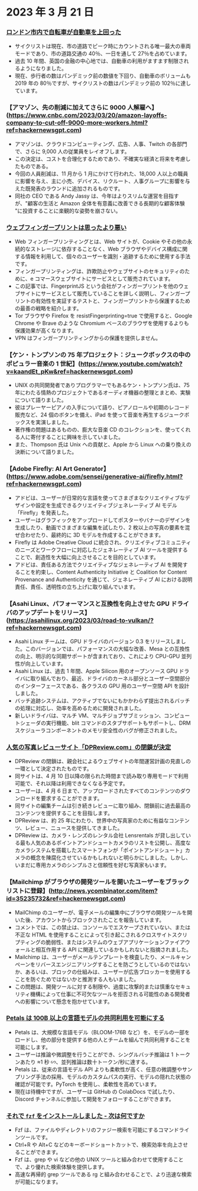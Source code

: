 

<CallToAction />

<Steps>

# 2023 年 3 月 21 日

### [ロンドン市内で自転車が自動車を上回った](https://www.forbes.com/sites/carltonreid/2023/03/01/cyclists-now-outnumber-motorists-in-city-of-london/?ref=hackernewsgpt.com)

- サイクリストは現在、市の道路でピーク時にカウントされる唯一最大の車両モードであり、市の道路交通の 40％、一日を通して 27％を占めています。
- 過去 10 年間、英国の金融の中心地では、自動車の利用がますます制限されるようになりました。
- 現在、歩行者の数はパンデミック前の数値を下回り、自動車のボリュームも 2019 年の 80％ですが、サイクリストの数はパンデミック前の 102％に達しています。

### 【アマゾン、先の削減に加えてさらに 9000 人解雇へ】(https://www.cnbc.com/2023/03/20/amazon-layoffs-company-to-cut-off-9000-more-workers.html?ref=hackernewsgpt.com)

- アマゾンは、クラウドコンピューティング、広告、人事、Twitch の各部門で、さらに 9,000 人の従業員をレイオフします。
- この決定は、コストを合理化するためであり、不確実な経済と将来を考慮したものである。
- 今回の人員削減は、11 月から 1 月にかけて行われた、18,000 人以上の職員に影響を与え、主に小売、デバイス、リクルート、人事グループに影響を与えた既発表のラウンドに追加されるものです。
- 同社の CEO である Andy Jassy は、今年はよりスリムな運営を目指すが、"顧客の生活と Amazon 全体を有意義に改善できる長期的な顧客体験 "に投資することに楽観的な姿勢を崩さない。

### [ウェブフィンガープリントは思ったより悪い](https://www.bitestring.com/posts/2023-03-19-web-fingerprinting-is-worse-than-I-thought.html?ref=hackernewsgpt.com)

- Web フィンガープリンティングとは、Web サイトが、Cookie やその他の永続的なストレージに依存することなく、Web ブラウザやデバイス構成に関する情報を利用して、個々のユーザーを識別・追跡するために使用する手法です。
- フィンガープリンティングは、詐欺防止やウェブサイトのセキュリティのために、e コマースウェブサイトにサービスとして販売されています。
- この記事では、FingerprintJS という会社がフィンガープリントを他のウェブサイトにサービスとして販売していることを詳しく説明し、フィンガープリントの有効性を実証するテストと、フィンガープリントから保護するための最善の戦略を紹介します。
- Tor ブラウザや Firefox を resistFingerprinting=true で使用すると、Google Chrome や Brave のような Chromium ベースのブラウザを使用するよりも保護効果が高くなります。
- VPN はフィンガープリンティングからの保護を提供しません。

### 【ケン・トンプソンの 75 年プロジェクト：ジュークボックスの中のポピュラー音楽の 1 世紀】(https://www.youtube.com/watch?v=kaandEt_pKw&ref=hackernewsgpt.com)

- UNIX の共同開発者でありプログラマーでもあるケン・トンプソン氏は、75 年にわたる情熱のプロジェクトであるオーディオ機器の整理とまとめ、実験について語りました。
- 彼はプレーヤーピアノの入手について語り、ピアノロールや初期のレコード販売など、24 個のボタンを備え、iPad を使って音楽を再生するジュークボックスを実演しました。
- 著作権の問題はあるものの、膨大な音楽 CD のコレクションを、使ってくれる人に寄付することに興味を示していました。
- また、Thompson 氏は Unix への貢献と、Apple から Linux への乗り換えの決断について語りました。

### 【Adobe Firefly: AI Art Generator】(https://www.adobe.com/sensei/generative-ai/firefly.html?ref=hackernewsgpt.com)

- アドビは、ユーザーが日常的な言語を使ってさまざまなクリエイティブなデザインや設定を生成できるクリエイティブジェネレーティブ AI モデル「Firefly」を発表した。
- ユーザーはグラフィックをアップロードしてポスターやバナーのデザインを生成したり、動画でさまざまな編集を試したり、2 枚以上の写真の要素を混ぜ合わせたり、最終的に 3D モデルを作成することができます。
- Firefly は Adobe Creative Cloud に統合され、クリエイティブコミュニティのニーズとワークフローに対応したジェネレーティブ AI ツールを提供することで、創造性を大幅に向上させることを目的としています。
- アドビは、責任ある方法でクリエイティブなジェネレーティブ AI を開発することを約束し、Content Authenticity Initiative と Coalition for Content Provenance and Authenticity を通じて、ジェネレーティブ AI における説明責任、責任、透明性の立ち上げに取り組んでいます。

### 【Asahi Linux、パフォーマンスと互換性を向上させた GPU ドライバのアップデートをリリース】(https://asahilinux.org/2023/03/road-to-vulkan/?ref=hackernewsgpt.com)

- Asahi Linux チームは、GPU ドライバのバージョン 0.3 をリリースしました。このバージョンでは、パフォーマンスの大幅な改善、Mesa との互換性の向上、明示的な同期サポートが含まれており、これにより CPU-GPU 並列性が向上しています。
- Asahi Linux は、過去 1 年間、Apple Silicon 用のオープンソース GPU ドライバに取り組んでおり、最近、ドライバのカーネル部分とユーザー空間部分のインターフェースである、各クラスの GPU 用のユーザー空間 API を設計しました。
- バッチ追跡システムは、アクティブでないにもかかわらず提出されるバッチの処理に対応し、効率を高めるために開発されました。
- 新しいドライバは、マルチ VM、マルチジョブサブミッション、コンピュートシェーダの実行機能、blit コマンドのスタブサポートもサポートし、DRM スケジューラコンポーネントのメモリ安全性のバグが修正されました。

### [人気の写真レビューサイト「DPReview.com」の閉鎖が決定](https://www.dpreview.com/news/5901145460/dpreview-com-to-close?ref=hackernewsgpt.com)

- DPReview の閉鎖は、親会社によるウェブサイトの年間運営計画の見直しの一環として決定されたものです。
- 同サイトは、4 月 10 日以降の限られた時間まで読み取り専用モードで利用可能で、それ以降は利用できなくなる予定です。
- ユーザーは、4 月 6 日まで、アップロードされたすべてのコンテンツのダウンロードを要求することができます。
- 同サイトの編集チームは引き続きレビューに取り組み、閉鎖前に過去最高のコンテンツを提供することを目指します。
- DPReview は、約 25 年にわたり、世界中の写真家のために有益なコンテンツ、レビュー、ニュースを提供してきました。
- DPReview は、カメラ・レンズのレンタル会社 Lensrentals が貸し出している最も人気のあるポイントアンドシュートカメラのリストを公開し、高度なカメラシステムを搭載したスマートフォンが「ポイントアンドシュート」カメラの概念を陳腐化させているかもしれないと明らかにしました。しかし、いまだに専用カメラのシンプルさと信頼性を好む写真家もいます。

### 【Mailchimp がブラウザの開発ツールを開いたユーザーをブラックリストに登録】(http://news.ycombinator.com/item?id=35235732&ref=hackernewsgpt.com)

- MailChimp のユーザーが、電子メールの編集中にブラウザの開発ツールを開いた後、アカウントからブロックされたことを報告しています。
- コメントでは、この禁止は、コンソールでエスケープされていない、または不正な HTML を使用することによって引き起こされるクロスサイトスクリプティングの脆弱性、またはシステムのウェブアプリケーションファイアウォールと相互作用する API に関連しているかもしれないと指摘されました。
- Mailchimp は、ユーザーがメールテンプレートを検査したり、メールキャンペーンをリバースエンジニアリングすることを防ごうとしているのではないか、あるいは、ブロックの仕組みは、ユーザーが広告ブロッカーを使用することを防ぐためではないかと推測する人もいました。
- この問題は、開発ツールに対する制限や、過度に攻撃的または慎重なセキュリティ機構によって仕事に不可欠なツールを拒否される可能性のある開発者への影響について懸念を抱かせています。

### [Petals は 100B 以上の言語モデルの共同利用を可能にする](https://petals.ml/?ref=hackernewsgpt.com)

- Petals は、大規模な言語モデル（BLOOM-176B など）を、モデルの一部をロードし、他の部分を提供する他の人とチームを組んで共同利用することを可能にします。
- ユーザーは推論や微調整を行うことができ、シングルバッチ推論は 1 トークンあたり ≈1 秒 ∽、並列推論は数十トークン/秒に達する。
- Petals は、従来の言語モデル API よりも柔軟性が高く、任意の微調整やサンプリング手法の採用、モデルのカスタムパスの実行、モデルの隠れた状態の確認が可能です。PyTorch を使用し、柔軟性を高めています。
- 現在は待機中ですが、ユーザーは GitHub の ColabDocs で試したり、Discord チャンネルに参加して開発をフォローすることができます。

### [それで `fzf` をインストールしました - 次は何ですか](https://andrew-quinn.me/fzf/?ref=hackernewsgpt.com)

- Fzf は、ファイルやディレクトリのファジー検索を可能にするコマンドラインツールです。
- Ctrl+R や Alt+C などのキーボードショートカットで、検索効率を向上させることができます。
- Fzf は、grep や vi などの他の UNIX ツールと組み合わせて使用することで、より優れた検索体験を提供します。
- 高速な再帰的 grep ツールである rg と組み合わせることで、より迅速な検索が可能になります。

</Steps>
